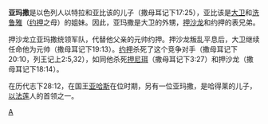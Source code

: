 '''亚玛撒'''是以色列人以特拉和亚比该的儿子（撒母耳记下17:25），亚比该是[[大卫|大卫]]和[[洗鲁雅|洗鲁雅]]（[[约押|约押]]之母）的姐妹。因此，亚玛撒是大卫的外甥，[[押沙龙|押沙龙]]和约押的表兄弟。

押沙龙立亚玛撒统领军队，代替他父亲的元帅约押。押沙龙叛乱平息后，大卫继续任命他为元帅（撒母耳记下19:13）。[[约押|约押]]杀死了这个竞争对手（撒母耳记下20:10，列王记上2:5,32），如同他杀死[[押尼珥|押尼珥]]（撒母耳记下3:27）和押沙龙（撒母耳记下18:14）。 

在历代志下28:12，在国王[[亚哈斯|亚哈斯]]在位时期，另有一位亚玛撒，是哈得莱的儿子，[[以法莲|以法莲]]人的首领之一。

{{eastons}}
[[Category:圣经人物|A]]
